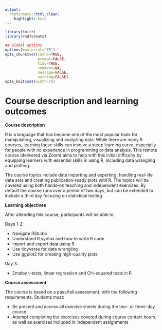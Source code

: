 ```yaml
---
output:
  rmdformats::html_clean:
    highlight: kate
---
```



```r
library(knitr)
library(rmdformats)

## Global options
options(max.print="75")
opts_chunk$set(cache=TRUE,
               prompt=FALSE,
               tidy=TRUE,
               comment=NA,
               message=FALSE,
               warning=FALSE)
opts_knit$set(width=75)
```

# Course description and learning outcomes

**Course description**

R is a language that has become one of the most popular tools for manipulating, visualizing and analyzing data. While there are many R courses, learning these skills can involve a steep learning curve, especially for people with no experience in programming or data analysis. This remote course (delivered via Zoom) aims to help with this initial difficulty by equipping learners with essential skills in using R, including data wrangling and plotting.

The course topics include data importing and exporting, handling real-life data sets and creating publication-ready plots with R. The topics will be covered using both hands-on teaching and independent exercises. By default the course runs over a period of two days, but can be extended to include a third day focusing on statistical testing.

**Learning objectives**

After attending this course, participants will be able to:

Days 1-2:

- Navigate RStudio
- Understand R syntax and how to write R code
- Import and export data using R
- Use tidyverse for data wrangling
- Use ggplot2 for creating high-quality plots

Day 3:

- Employ t-tests, linear regression and Chi-squared tests in R

**Course assessment**

The course is based on a pass/fail assessment, with the following requirements. Students must:

- Be present and access all exercise sheets during the two- or three-day course
- Attempt completing the exercises covered during course contact hours, as well as exercises included in independent assignments